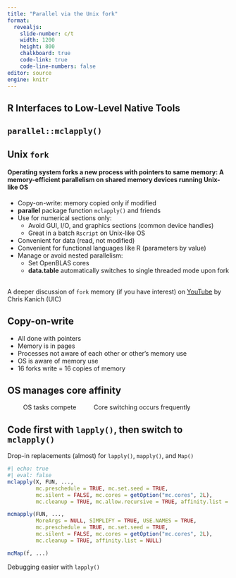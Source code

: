 ```yaml
---
title: "Parallel via the Unix fork"
format: 
  revealjs:
    slide-number: c/t
    width: 1200
    height: 800
    chalkboard: true
    code-link: true
    code-line-numbers: false
editor: source
engine: knitr
---
```


## R Interfaces to Low-Level Native Tools {background-image="/pics/ParallelSoftware/ParallelSoftware8.png" background-size="80%" background-position="center"}

## `parallel::mclapply()` {background-image="/pics/ParallelSoftware/ParallelSoftware9.png" background-size="80%" background-position="center"}


## Unix `fork`   {.smaller}

#### Operating system forks a new process with pointers to same memory: A memory-efficient parallelism on shared memory devices running Unix-like OS   
* Copy-on-write: memory copied only if modified 
* **parallel** package function `mclapply()` and friends  
* Use for numerical sections only:  
  * Avoid GUI, I/O, and graphics sections (common device handles)  
  * Great in a batch `Rscript` on Unix-like OS
* Convenient for data (read, not modified)  
* Convenient for functional languages like R (parameters by value)  
* Manage or avoid nested parallelism:  
  * Set OpenBLAS cores  
  * **data.table** automatically switches to single threaded mode upon fork  
<br>

A deeper discussion of `fork` memory (if you have interest) on [YouTube](https://www.youtube.com/watch?v=8hVLcyBkSXY) by Chris Kanich (UIC)

## Copy-on-write  {background-image="/pics/fork/Fork1.png" background-size="90%" background-position="center"}

::: notes
* All done with pointers
* Memory is in pages
* Processes not aware of each other or other's memory use 
* OS is aware of memory use
* 16 forks write = 16 copies of memory
:::


## OS manages core affinity  {background-image="/pics/fork/Fork2.png" background-size="90%" background-position="center"}

::: aside
 $\qquad$ OS tasks compete $\qquad$ Core switching occurs frequently   
:::

## Code first with `lapply()`, then switch to `mclapply()` {.smaller}

Drop-in replacements (almost) for `lapply()`, `mapply()`, and `Map()`

```r
#| echo: true
#| eval: false
mclapply(X, FUN, ...,
         mc.preschedule = TRUE, mc.set.seed = TRUE,
         mc.silent = FALSE, mc.cores = getOption("mc.cores", 2L),
         mc.cleanup = TRUE, mc.allow.recursive = TRUE, affinity.list = NULL)

mcmapply(FUN, ...,
         MoreArgs = NULL, SIMPLIFY = TRUE, USE.NAMES = TRUE,
         mc.preschedule = TRUE, mc.set.seed = TRUE,
         mc.silent = FALSE, mc.cores = getOption("mc.cores", 2L),
         mc.cleanup = TRUE, affinity.list = NULL) 

mcMap(f, ...)
```

Debugging easier with `lapply()`
